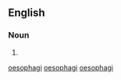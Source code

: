 {{also|oesophagi}}

==English==

===Noun===
{{head|en|noun form}}

# {{en-irregular plural of|œsophagus}}

[[Category:British English forms|oesophagi]]
[[Category:English irregular plurals ending in "-i"|oesophagi]]
[[Category:English terms spelled with Œ|oesophagi]]